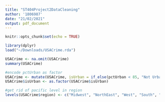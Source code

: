 ```yaml
---
title: "ST404Project2DataCleaning"
author: '1806987'
date: "21/02/2021"
output: pdf_document
---
```


```r
knitr::opts_chunk$set(echo = TRUE)
```

```r
library(dplyr)
load("~/Downloads/USACrime.rda")
```

```r
USACrime <- na.omit(USACrime)
summary(USACrime)
```

```r
#encode pctUrban as factor
USACrime <- mutate(USACrime, isUrban = if_else(pctUrban < 85, "Not Urban", "Urban")) 
USACrime$isUrban <- as.factor(USACrime$isUrban)
```

```r
#get rid of pacific level in region
levels(USACrime$region) <- c("Midwest", "NorthEast", "West", "South", "West") 
```
